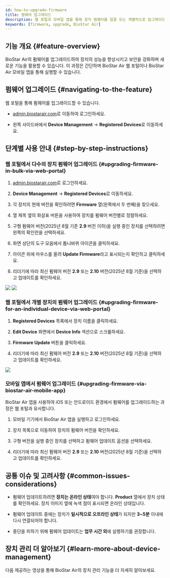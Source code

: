 ```yaml
---
id: how-to-upgrade-firmware
title: 펌웨어 업그레이드
description: 웹 포털과 모바일 앱을 통해 장치 펌웨어를 일괄 또는 개별적으로 업그레이드하는 방법을 안내합니다. BioStar Air의 버전 확인 및 문제 해결 팁도 포함되어 있습니다.
keywords: [firmware, upgrade, BioStar Air]
---
```



## 기능 개요 {#feature-overview}

BioStar Air의 펌웨어를 업그레이드하여 장치의 성능을 향상시키고 보안을 강화하며 새로운 기능을 활용할 수 있습니다. 이 과정은 간단하며 BioStar Air 웹 포털이나 BioStar Air 모바일 앱을 통해 실행할 수 있습니다.

<CustomerNote />


## 펌웨어 업그레이드 {#navigating-to-the-feature}

웹 포털을 통해 펌웨어를 업그레이드할 수 있습니다.

* [admin.biostarair.com](https://admin.biostarair.com)로 이동하여 로그인하세요.

* 왼쪽 사이드바에서 **Device Management** → **Registered Devices**로 이동하세요.


## 단계별 사용 안내 {#step-by-step-instructions}

### 웹 포털에서 다수의 장치 펌웨어 업그레이드 {#upgrading-firmware-in-bulk-via-web-portal}

1. [admin.biostarair.com](https://admin.biostarair.com)로 로그인하세요.

1. **Device Management** → **Registered Devices**로 이동하세요.

1. 각 장치의 현재 버전을 확인하려면 **Firmware** 열(왼쪽에서 두 번째)을 찾으세요.

1. 열 제목 옆의 화살표 버튼을 사용하여 장치를 펌웨어 버전별로 정렬하세요.

1. 구형 펌웨어 버전(2025년 8월 기준 **2.9** 버전 이하)을 실행 중인 장치를 선택하려면 왼쪽의 확인란을 선택하세요.

1. 화면 상단의 도구 모음에서 톱니바퀴 아이콘을 클릭하세요.

1. 아이콘 위에 마우스를 올려 **Update Firmware**라고 표시되는지 확인하고 클릭하세요.

1. 리더기에 따라 최신 펌웨어 버전 **2.9** 또는 **2.10** 버전(2025년 8월 기준)을 선택하고 업데이트를 확인하세요.

<Image src='/img/air/air-device-management-upgrade-fw.png' alone />

<Image src='/img/air/air-device-management-upgrade-fw-list.png' alone />

### 웹 포털에서 개별 장치의 펌웨어 업그레이드 {#upgrading-firmware-for-an-individual-device-via-web-portal}

1. **Registered Devices** 목록에서 장치 이름을 클릭하세요.

1. **Edit Device** 화면에서 **Device Info** 섹션으로 스크롤하세요.

1. **Firmware Update** 버튼을 클릭하세요.

1. 리더기에 따라 최신 펌웨어 버전 **2.9** 또는 **2.10** 버전(2025년 8월 기준)을 선택하고 업데이트를 확인하세요.

<Image src='/img/air/air-device-management-upgrade-fw-edit-device.png' alone />

### 모바일 앱에서 펌웨어 업그레이드 {#upgrading-firmware-via-biostar-air-mobile-app}

BioStar Air 앱을 사용하여 iOS 또는 안드로이드 환경에서 펌웨어를 업그레이드하는 과정은 웹 포털과 유사합니다.

1. 모바일 기기에서 BioStar Air 앱을 실행하고 로그인하세요.

1. 장치 목록으로 이동하여 장치의 펌웨어 버전을 확인하세요.

1. 구형 버전을 실행 중인 장치를 선택하고 펌웨어 업데이트 옵션을 선택하세요.

1. 리더기에 따라 최신 펌웨어 버전 **2.9** 또는 **2.10** 버전(2025년 8월 기준)을 선택하고 업데이트를 확인하세요.


## 공통 이슈 및 고려사항 {#common-issues-considerations}

* 펌웨어 업데이트하려면 **장치는 온라인 상태**여야 합니다. **Product** 열에서 장치 상태를 확인하세요. 장치 이미지 옆에 녹색 점이 표시되면 온라인 상태입니다.

* 펌웨어 업데이트 중에는 장치가 **일시적으로 오프라인 상태**가 되지만 **3\~5분** 이내에 다시 연결되어야 합니다.

* 중단을 피하기 위해 펌웨어 업데이트는 **업무 시간 외**에 실행하기를 권장합니다.


## 장치 관리 더 알아보기 {#learn-more-about-device-management}

다음 제공하는 영상을 통해 BioStar Air의 장치 관리 기능을 더 자세히 알아보세요.

<YouTube videoId="lpMPkMyjr-c" />